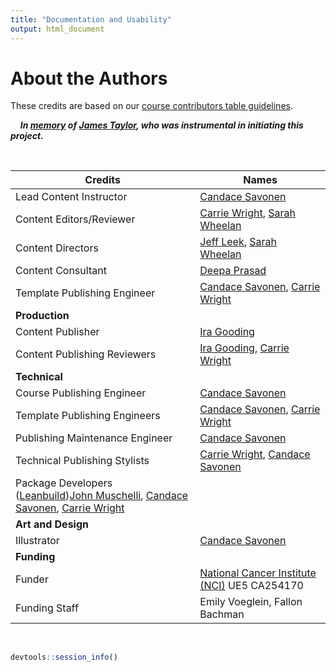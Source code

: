 ```yaml
---
title: "Documentation and Usability"
output: html_document
---
```


# About the Authors {-}

These credits are based on our [course contributors table guidelines](https://github.com/jhudsl/DaSL_Course_Template_Bookdown/wiki/How-to-give-credits).  

&nbsp;
&nbsp;
***In [memory](https://galaxyproject.org/jxtx/) of [James Taylor](https://genomebiology.biomedcentral.com/articles/10.1186/s13059-020-02016-0), who was instrumental in initiating this project.***

&nbsp;

|Credits|Names|
|-------|-----|
|Lead Content Instructor|[Candace Savonen](https://www.cansavvy.com/)|
|Content Editors/Reviewer|[Carrie Wright](https://carriewright11.github.io/), [Sarah Wheelan](https://www.hopkinsmedicine.org/profiles/details/sarah-wheelan)|
|Content Directors|[Jeff Leek](https://jtleek.com/), [Sarah Wheelan](https://www.hopkinsmedicine.org/profiles/details/sarah-wheelan)|
|Content Consultant|[Deepa Prasad](https://www.linkedin.com/in/dvprasad991)|
|Template Publishing Engineer|[Candace Savonen](https://www.cansavvy.com/), [Carrie Wright](https://carriewright11.github.io/)|
|**Production**||
|Content Publisher|[Ira Gooding](https://publichealth.jhu.edu/faculty/4130/ira-gooding)|
|Content Publishing Reviewers|[Ira Gooding](https://publichealth.jhu.edu/faculty/4130/ira-gooding), [Carrie Wright](https://carriewright11.github.io/)|
|**Technical**||
|Course Publishing Engineer|[Candace Savonen](https://www.cansavvy.com/)|
|Template Publishing Engineers|[Candace Savonen](https://www.cansavvy.com/), [Carrie Wright](https://carriewright11.github.io/)|
|Publishing Maintenance Engineer|[Candace Savonen](https://www.cansavvy.com/)|
|Technical Publishing Stylists|[Carrie Wright](https://carriewright11.github.io/), [Candace Savonen](https://www.cansavvy.com/)|
|Package Developers ([Leanbuild](https://github.com/jhudsl/leanbuild))[John Muschelli](https://johnmuschelli.com/), [Candace Savonen](https://www.cansavvy.com/), [Carrie Wright](https://carriewright11.github.io/)|
|**Art and Design**||
|Illustrator|[Candace Savonen](https://www.cansavvy.com/)|
|**Funding**||
|Funder|[National Cancer Institute (NCI)](https://www.cancer.gov/) UE5 CA254170|
|Funding Staff| Emily Voeglein, Fallon Bachman|

&nbsp;

```r
devtools::session_info()
```
